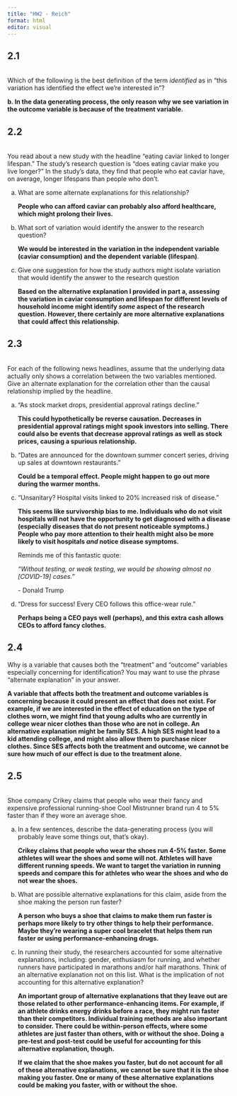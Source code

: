 ```yaml
---
title: "HW2 - Reich"
format: html
editor: visual
---
```


## 2.1

\
Which of the following is the best definition of the term *identified* as in “this variation has identified the effect we’re interested in”?

**b. In the data generating process, the only reason why we see variation in the outcome variable is because of the treatment variable.**

## 2.2

\
You read about a new study with the headline “eating caviar linked to longer lifespan.” The study’s research question is “does eating caviar make you live longer?” In the study’s data, they find that people who eat caviar have, on average, longer lifespans than people who don’t.

a.  What are some alternate explanations for this relationship?

    **People who can afford caviar can probably also afford healthcare, which might prolong their lives.**

b.  What sort of variation would identify the answer to the research question?

    **We would be interested in the variation in the independent variable (caviar consumption) and the dependent variable (lifespan)**.

c.  Give one suggestion for how the study authors might isolate variation that would identify the answer to the research question

    **Based on the alternative explanation I provided in part a, assessing the variation in caviar consumption and lifespan for different levels of household income might identify *some* aspect of the research question. However, there certainly are more alternative explanations that could affect this relationship.**

## 2.3

\
For each of the following news headlines, assume that the underlying data actually only shows a correlation between the two variables mentioned. Give an alternate explanation for the correlation other than the causal relationship implied by the headline.

a.  “As stock market drops, presidential approval ratings decline.”

    **This could hypothetically be reverse causation. Decreases in presidential approval ratings might spook investors into selling. There could also be events that decrease approval ratings as well as stock prices, causing a spurious relationship.**

b.  “Dates are announced for the downtown summer concert series, driving up sales at downtown restaurants.”

    **Could be a temporal effect. People might happen to go out more during the warmer months.**

c.  “Unsanitary? Hospital visits linked to 20% increased risk of disease.”

    **This seems like survivorship bias to me. Individuals who do not visit hospitals will not have the opportunity to get diagnosed with a disease (especially diseases that do not present noticeable symptoms.) People who pay more attention to their health might also be more likely to visit hospitals *and* notice disease symptoms.**

    Reminds me of this fantastic quote:

    *"Without testing, or weak testing, we would be showing almost no \[COVID-19\] cases."*

    \- Donald Trump

d.  “Dress for success! Every CEO follows this office-wear rule.”

    **Perhaps being a CEO pays well (perhaps), and this extra cash allows CEOs to afford fancy clothes.**

## 2.4

Why is a variable that causes both the “treatment” and “outcome” variables especially concerning for identification? You may want to use the phrase “alternate explanation” in your answer.

**A variable that affects both the treatment and outcome variables is concerning because it could present an effect that does not exist. For example, if we are interested in the effect of education on the type of clothes worn, we might find that young adults who are currently in college wear nicer clothes than those who are not in college. An alternative explanation might be family SES. A high SES might lead to a kid attending college, and might also allow them to purchase nicer clothes. Since SES affects both the treatment and outcome, we cannot be sure how much of our effect is due to the treatment alone.**

## 2.5

\
Shoe company Crikey claims that people who wear their fancy and expensive professional running-shoe Cool Mistrunner brand run 4 to 5% faster than if they wore an average shoe.

a.  In a few sentences, describe the data-generating process (you will probably leave some things out, that’s okay).

    **Crikey claims that people who wear the shoes run 4-5% faster. Some athletes will wear the shoes and some will not. Athletes will have different running speeds. We want to target the variation in running speeds and compare this for athletes who wear the shoes and who do not wear the shoes.**

b.  What are possible alternative explanations for this claim, aside from the shoe making the person run faster?

    **A person who buys a shoe that claims to make them run faster is perhaps more likely to try other things to help their performance. Maybe they're wearing a super cool bracelet that helps them run faster or using performance-enhancing drugs.**

c.  In running their study, the researchers accounted for some alternative explanations, including: gender, enthusiasm for running, and whether runners have participated in marathons and/or half marathons. Think of an alternative explanation not on this list. What is the implication of not accounting for this alternative explanation?

    **An important group of alternative explanations that they leave out are those related to other performance-enhancing items. For example, if an athlete drinks energy drinks before a race, they might run faster than their competitors. Individual training methods are also important to consider. There could be within-person effects, where some athletes are just faster than others, with or without the shoe. Doing a pre-test and post-test could be useful for accounting for this alternative explanation, though.**

    **If we claim that the shoe makes you faster, but do not account for all of these alternative explanations, we cannot be sure that it is the shoe making you faster. One or many of these alternative explanations could be making you faster, with or without the shoe.**
